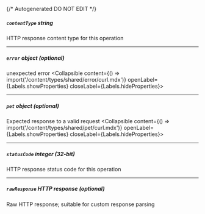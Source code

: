 {/* Autogenerated DO NOT EDIT  */}

##### `contentType` _string_
HTTP response content type for this operation

---
##### `error` _object (optional)_
unexpected error
<Collapsible content={() => import('/content/types/shared/error/curl.mdx')} openLabel={Labels.showProperties} closeLabel={Labels.hideProperties}>
</Collapsible>

---
##### `pet` _object (optional)_
Expected response to a valid request
<Collapsible content={() => import('/content/types/shared/pet/curl.mdx')} openLabel={Labels.showProperties} closeLabel={Labels.hideProperties}>
</Collapsible>

---
##### `statusCode` _integer (32-bit)_
HTTP response status code for this operation

---
##### `rawResponse` _HTTP response (optional)_
Raw HTTP response; suitable for custom response parsing


